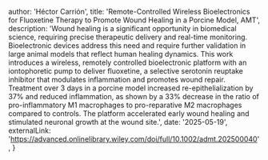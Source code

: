 
  author: 'Héctor Carrión',
  title: 'Remote-Controlled Wireless Bioelectronics for Fluoxetine Therapy to Promote Wound Healing in a Porcine Model, AMT',
  description: 'Wound healing is a significant opportunity in biomedical science, requiring precise therapeutic delivery and real-time monitoring. Bioelectronic devices address this need and require further validation in large animal models that reflect human healing dynamics. This work introduces a wireless, remotely controlled bioelectronic platform with an iontophoretic pump to deliver fluoxetine, a selective serotonin reuptake inhibitor that modulates inflammation and promotes wound repair. Treatment over 3 days in a porcine model increased re-epithelialization by 37% and reduced inflammation, as shown by a 33% decrease in the ratio of pro-inflammatory M1 macrophages to pro-reparative M2 macrophages compared to controls. The platform accelerated early wound healing and stimulated neuronal growth at the wound site.',
  date: '2025-05-19',
  externalLink: 'https://advanced.onlinelibrary.wiley.com/doi/full/10.1002/admt.202500040',
}
